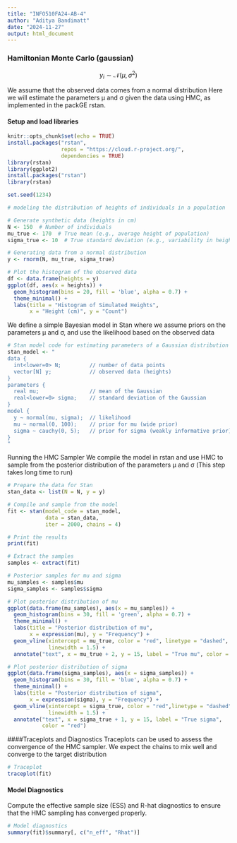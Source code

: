 ---
title: "INFO510FA24-AB-4"
author: "Aditya Bandimatt"
date: "2024-11-27"
output: html_document
---

### Hamiltonian Monte Carlo (gaussian)

$$y_i \sim \mathcal{N}(\mu, \sigma^2)$$

We assume that the observed data comes from a normal distribution
Here we will estimate the parameters μ and σ given the data using HMC, as
implemented in the packGE rstan.

#### Setup and load libraries
```{r setup, include=FALSE}
knitr::opts_chunk$set(echo = TRUE)
install.packages("rstan",
                 repos = "https://cloud.r-project.org/",
                 dependencies = TRUE)
library(rstan)
library(ggplot2)
install.packages("rstan")
library(rstan)

```

```{r}
set.seed(1234)

# modeling the distribution of heights of individuals in a population

# Generate synthetic data (heights in cm)
N <- 150  # Number of individuals
mu_true <- 170  # True mean (e.g., average height of population)
sigma_true <- 10  # True standard deviation (e.g., variability in height)

# Generating data from a normal distribution
y <- rnorm(N, mu_true, sigma_true)

# Plot the histogram of the observed data
df <- data.frame(heights = y)
ggplot(df, aes(x = heights)) +
  geom_histogram(bins = 20, fill = 'blue', alpha = 0.7) +
  theme_minimal() +
  labs(title = "Histogram of Simulated Heights",
       x = "Height (cm)", y = "Count")

```

We define a simple Bayesian model in Stan where we assume priors on the
parameters μ and σ, and use the likelihood based on the observed data
```{r}
# Stan model code for estimating parameters of a Gaussian distribution
stan_model <- "
data {
  int<lower=0> N;         // number of data points
  vector[N] y;            // observed data (heights)
}
parameters {
  real mu;                // mean of the Gaussian
  real<lower=0> sigma;    // standard deviation of the Gaussian
}
model {
  y ~ normal(mu, sigma);  // likelihood
  mu ~ normal(0, 100);    // prior for mu (wide prior)
  sigma ~ cauchy(0, 5);   // prior for sigma (weakly informative prior)
}
"
```

Running the HMC Sampler
We compile the model in rstan and use HMC to sample from the posterior
distribution of the parameters μ and  σ (This step takes long time to run)

```{r}
# Prepare the data for Stan
stan_data <- list(N = N, y = y)

# Compile and sample from the model
fit <- stan(model_code = stan_model,
            data = stan_data,
            iter = 2000, chains = 4)

# Print the results
print(fit)

```


```{r}
# Extract the samples
samples <- extract(fit)

# Posterior samples for mu and sigma
mu_samples <- samples$mu
sigma_samples <- samples$sigma

# Plot posterior distribution of mu
ggplot(data.frame(mu_samples), aes(x = mu_samples)) +
  geom_histogram(bins = 30, fill = 'green', alpha = 0.7) +
  theme_minimal() +
  labs(title = "Posterior distribution of mu",
       x = expression(mu), y = "Frequency") +
  geom_vline(xintercept = mu_true, color = "red", linetype = "dashed",
             linewidth = 1.5) +
  annotate("text", x = mu_true + 2, y = 15, label = "True mu", color = "red")

```

```{r}
# Plot posterior distribution of sigma
ggplot(data.frame(sigma_samples), aes(x = sigma_samples)) +
  geom_histogram(bins = 30, fill = 'blue', alpha = 0.7) +
  theme_minimal() +
  labs(title = "Posterior distribution of sigma",
       x = expression(sigma), y = "Frequency") +
  geom_vline(xintercept = sigma_true, color = "red",linetype = "dashed",
             linewidth = 1.5) +
  annotate("text", x = sigma_true + 1, y = 15, label = "True sigma",
           color = "red")

```

####Traceplots and Diagnostics
Traceplots can be used to assess the convergence of the HMC sampler.
We expect the chains to mix well and converge to the target distribution

```{r}
# Traceplot
traceplot(fit)
```

#### Model Diagnostics
Compute the effective sample size (ESS) and R-hat diagnostics to ensure that the
HMC sampling has converged properly.

```{r}
# Model diagnostics
summary(fit)$summary[, c("n_eff", "Rhat")]

```

